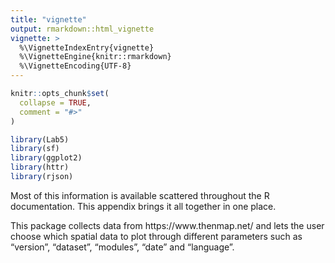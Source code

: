 ```yaml
---
title: "vignette"
output: rmarkdown::html_vignette
vignette: >
  %\VignetteIndexEntry{vignette}
  %\VignetteEngine{knitr::rmarkdown}
  %\VignetteEncoding{UTF-8}
---
```


```r
knitr::opts_chunk$set(
  collapse = TRUE,
  comment = "#>"
)
```

```r
library(Lab5)
library(sf)
library(ggplot2)
library(httr)
library(rjson)
```

Most of this information is available scattered throughout the R documentation. This appendix brings it all together in one place. 

This package collects data from https://www.thenmap.net/ and lets the user choose 
which spatial data to plot through different parameters such as "version", "dataset", "modules", "date" and "language".

